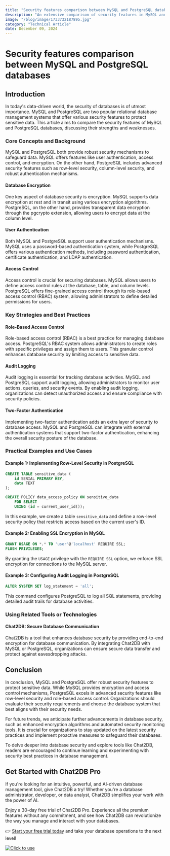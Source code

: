 ```yaml
---
title: "Security features comparison between MySQL and PostgreSQL databases"
description: "An extensive comparison of security features in MySQL and PostgreSQL databases, highlighting their strengths and weaknesses."
image: "/blog/image/1733732187895.jpg"
category: "Technical Article"
date: December 09, 2024
---
```


# Security features comparison between MySQL and PostgreSQL databases


<Authors date="December 09, 2024">
  <Author name="Ethan Clarke" link="https://chat2db.ai" />
</Authors>

## Introduction

In today's data-driven world, the security of databases is of utmost importance. MySQL and PostgreSQL are two popular relational database management systems that offer various security features to protect sensitive data. This article aims to compare the security features of MySQL and PostgreSQL databases, discussing their strengths and weaknesses.

### Core Concepts and Background

MySQL and PostgreSQL both provide robust security mechanisms to safeguard data. MySQL offers features like user authentication, access control, and encryption. On the other hand, PostgreSQL includes advanced security features such as row-level security, column-level security, and robust authentication mechanisms.

#### Database Encryption

One key aspect of database security is encryption. MySQL supports data encryption at rest and in transit using various encryption algorithms. PostgreSQL, on the other hand, provides transparent data encryption through the pgcrypto extension, allowing users to encrypt data at the column level.

#### User Authentication

Both MySQL and PostgreSQL support user authentication mechanisms. MySQL uses a password-based authentication system, while PostgreSQL offers various authentication methods, including password authentication, certificate authentication, and LDAP authentication.

#### Access Control

Access control is crucial for securing databases. MySQL allows users to define access control rules at the database, table, and column levels. PostgreSQL offers fine-grained access control through its role-based access control (RBAC) system, allowing administrators to define detailed permissions for users.

### Key Strategies and Best Practices

#### Role-Based Access Control

Role-based access control (RBAC) is a best practice for managing database access. PostgreSQL's RBAC system allows administrators to create roles with specific privileges and assign them to users. This granular control enhances database security by limiting access to sensitive data.

#### Audit Logging

Audit logging is essential for tracking database activities. MySQL and PostgreSQL support audit logging, allowing administrators to monitor user actions, queries, and security events. By enabling audit logging, organizations can detect unauthorized access and ensure compliance with security policies.

#### Two-Factor Authentication

Implementing two-factor authentication adds an extra layer of security to database access. MySQL and PostgreSQL can integrate with external authentication systems that support two-factor authentication, enhancing the overall security posture of the database.

### Practical Examples and Use Cases

#### Example 1: Implementing Row-Level Security in PostgreSQL

```sql
CREATE TABLE sensitive_data (
    id SERIAL PRIMARY KEY,
    data TEXT
);

CREATE POLICY data_access_policy ON sensitive_data
    FOR SELECT
    USING (id = current_user_id());
```

In this example, we create a table `sensitive_data` and define a row-level security policy that restricts access based on the current user's ID.

#### Example 2: Enabling SSL Encryption in MySQL

```sql
GRANT USAGE ON *.* TO 'user'@'localhost' REQUIRE SSL;
FLUSH PRIVILEGES;
```

By granting the `USAGE` privilege with the `REQUIRE SSL` option, we enforce SSL encryption for connections to the MySQL server.

#### Example 3: Configuring Audit Logging in PostgreSQL

```sql
ALTER SYSTEM SET log_statement = 'all';
```

This command configures PostgreSQL to log all SQL statements, providing detailed audit trails for database activities.

### Using Related Tools or Technologies

#### Chat2DB: Secure Database Communication

Chat2DB is a tool that enhances database security by providing end-to-end encryption for database communication. By integrating Chat2DB with MySQL or PostgreSQL, organizations can ensure secure data transfer and protect against eavesdropping attacks.

## Conclusion

In conclusion, MySQL and PostgreSQL offer robust security features to protect sensitive data. While MySQL provides encryption and access control mechanisms, PostgreSQL excels in advanced security features like row-level security and role-based access control. Organizations should evaluate their security requirements and choose the database system that best aligns with their security needs.

For future trends, we anticipate further advancements in database security, such as enhanced encryption algorithms and automated security monitoring tools. It is crucial for organizations to stay updated on the latest security practices and implement proactive measures to safeguard their databases.

To delve deeper into database security and explore tools like Chat2DB, readers are encouraged to continue learning and experimenting with security best practices in database management.

## Get Started with Chat2DB Pro

If you're looking for an intuitive, powerful, and AI-driven database management tool, give Chat2DB a try! Whether you're a database administrator, developer, or data analyst, Chat2DB simplifies your work with the power of AI.

Enjoy a 30-day free trial of Chat2DB Pro. Experience all the premium features without any commitment, and see how Chat2DB can revolutionize the way you manage and interact with your databases.

👉 [Start your free trial today](https://chat2db.ai/pricing) and take your database operations to the next level!


[![Click to use](/image/blog/bg/chat2db.jpg)](https://chat2db.ai/)
